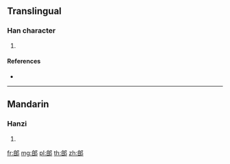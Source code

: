 {{character info/new}}
==Translingual==

===Han character===
{{Han char|rn=163|rad=邑|as=06|sn=9|four=27627|canj=HUNL,XHUNL}}

# {{defn|Han|sort=邑06}}

====References====
* {{Han ref|kx=1271.120|dkj=39393|dj=1770.010|hdz=63768.060|uh=90CB|ud=37067|bh=D0BE|bd=53438}}

----

==Mandarin==

===Hanzi===
{{cmn-hanzi|pin=[[xí]] ([[xi2]])|wg=hsi<sup>2</sup>}}

# {{defn|lang=cmn|sort=邑06}}

[[fr:郋]]
[[mg:郋]]
[[pl:郋]]
[[th:郋]]
[[zh:郋]]